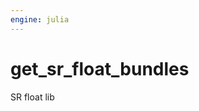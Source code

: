 ```yaml
---
engine: julia
---
```


# get_sr_float_bundles {#sec-doc}
    

::: {.callout-note appearance="simple" title="docblock" collapse=false}    

SR float lib
 


:::
    

